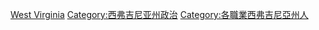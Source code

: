 {{Commons category|Politicians of West Virginia}}
[[Category:美國各州政治人物|West Virginia]]
[[Category:西弗吉尼亚州政治|Category:西弗吉尼亚州政治]]
[[Category:各職業西弗吉尼亞州人|Category:各職業西弗吉尼亞州人]]